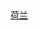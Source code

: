 {{Navbox
|name = 荷兰大选
|title = {{flagicon|Netherlands}} {{tsl|en|Elections in the Netherlands|荷蘭選舉|荷兰选举及公投}}
|listclass = hlist

|group1 = [[荷兰众议院|大选]]
|list1  = 
*[[1848年荷兰大选|1848]]
*[[1850年荷兰大选|1850]]
*[[1852年荷兰大选|1852]]
*[[1853年荷兰大选|1853]]
*[[1854年荷兰大选|1854]]
*[[1856年荷兰大选|1856]]
*[[1858年荷兰大选|1858]]
*[[1860年荷兰大选|1860]]
*[[1862年荷兰大选|1862]]
*[[1864年荷兰大选|1864]]
*[[1866年6月荷兰大选|1866 (Jun)]]
*[[1866年10月荷兰大选|1866 (Oct)]]
*[[1868年荷兰大选|1868]]
*[[1869年荷兰大选|1869]]
*[[1871年荷兰大选|1871]]
*[[1873年荷兰大选|1873]]
*[[1875年荷兰大选|1875]]
*[[1877年荷兰大选|1877]]
*[[1879年荷兰大选|1879]]
*[[1881年荷兰大选|1881]]
*[[1883年荷兰大选|1883]]
*[[1884年荷兰大选|1884]]
*[[1886年荷兰大选|1886]]
*[[1887年荷兰大选|1887]]
*[[1888年荷兰大选|1888]]
*[[1891年荷兰大选|1891]]
*[[1894年荷兰大选|1894]]
*[[1897年荷兰大选|1897]]
*[[1901年荷兰大选|1901]]
*[[1905年荷兰大选|1905]]
*[[1909年荷兰大选|1909]]
*[[1913年荷兰大选|1913]]
*[[1917年荷兰大选|1917]]
*[[1918年荷兰大选|1918]]
*[[1922年荷兰大选|1922]]
*[[1925年荷兰大选|1925]]
*[[1929年荷兰大选|1929]]
*[[1933年荷兰大选|1933]]
*[[1937年荷兰大选|1937]]
*[[1946年荷兰大选|1946]]
*[[1948年荷兰大选|1948]]
*[[1952年荷兰大选|1952]]
*[[1956年荷兰大选|1956]]
*[[1959年荷兰大选|1959]]
*[[1963年荷兰大选|1963]]
*[[1967年荷兰大选|1967]]
*[[1971年荷兰大选|1971]]
*[[1972年荷兰大选|1972]]
*[[1977年荷兰大选|1977]]
*[[1981年荷兰大选|1981]]
*[[1982年荷兰大选|1982]]
*[[1986年荷兰大选|1986]]
*[[1989年荷兰大选|1989]]
*[[1994年荷兰大选|1994]]
*[[1998年荷兰大选|1998]]
*[[2002年荷兰大选|2002]]
*[[2003年荷兰大选|2003]]
*[[2006年荷兰大选|2006]]
*[[2010年荷兰大选|2010]] 
*[[2012年荷兰大选|2012]]
*[[2017年荷兰大选|2017]]
*[[2021年荷兰大选|2021]]

|group2 = 省级议会选举
|list2 = 
*[[2007年荷兰省级议会选举|2007]]
*[[2011年荷兰省级议会选举|2011]]
*[[2015年荷兰省级议会选举|2015]]

|group3 = 市政选举
|list3 = 
*[[2006年荷蘭市政選舉|2006]]
*[[2010年荷蘭市政選舉|2010]]
*[[2014年荷蘭市政選舉|2014]]
*[[2018年荷蘭市政選舉|2018]]

|group4 = [[欧洲议会|欧洲选举]]
|list4 = 
*[[1979年欧洲议会选举 (荷兰)|1979]]
*[[1984年欧洲议会选举 (荷兰)|1984]]
*[[1989年欧洲议会选举 (荷兰)|1989]]
*[[1994年欧洲议会选举 (荷兰)|1994]]
*[[1999年欧洲议会选举 (荷兰)|1999]]
*[[2004年欧洲议会选举 (荷兰)|2004]]
*[[2009年欧洲议会选举 (荷兰)|2009]]
*[[2014年欧洲议会选举 (荷兰)|2014]]

|group5 = 公投
|list5  = 
*[[1797年巴达维亚共和国宪法公投|1797]]
*[[1798年巴达维亚共和国宪法公投|1798]]
*[[1801年巴达维亚共和国宪法公投|1801]]
*[[1805年巴达维亚共和国宪法公投|1805]]
*[[2005年荷兰欧洲宪法公投|2005]]
*[[2016年烏克蘭-歐盟聯繫國協定公民投票|2016]]
*[[2018年荷蘭網路監控法公民投票|2018]]

| belowclass = hlist
| below = 
* 参见: [[Template:阿鲁巴选举|阿鲁巴]]
* [[Template:博内尔岛选举|博内尔岛]]
* [[Template:库拉索岛选举|库拉索岛]]
* [[Template:萨巴岛选举|萨巴岛]]
* [[Template:圣尤斯特歇斯岛选举|圣尤斯特歇斯岛]]
* [[Template:荷屬聖馬丁選舉|荷屬聖馬丁選舉及公投]]

}}<noinclude>
<br/>{{collapsible option}}

[[Category:欧洲选举年模板|荷兰]]



</noinclude>